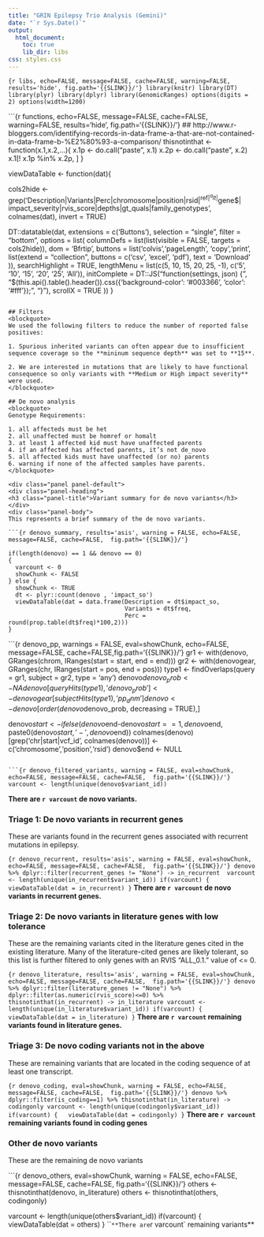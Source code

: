 ```yaml
---
title: "GRIN Epilepsy Trio Analysis (Gemini)"
date: "`r Sys.Date()`"
output:
  html_document:
    toc: true
    lib_dir: libs
css: styles.css
---
```

```{r libs, echo=FALSE, message=FALSE, cache=FALSE, warning=FALSE, results='hide', fig.path='{{SLINK}}/'}
library(knitr)
library(DT)
library(plyr)
library(dplyr)
library(GenomicRanges)
options(digits = 2)
options(width=1200)
```

```{r functions, echo=FALSE, message=FALSE, cache=FALSE, warning=FALSE, results='hide', fig.path='{{SLINK}}/'}
## http://www.r-bloggers.com/identifying-records-in-data-frame-a-that-are-not-contained-in-data-frame-b-%E2%80%93-a-comparison/
thisnotinthat <- function(x.1,x.2,...){
  x.1p <- do.call("paste", x.1)
  x.2p <- do.call("paste", x.2)
  x.1[! x.1p %in% x.2p, ]
}

viewDataTable <- function(dat){

  cols2hide <- grep('Description|Variants|Perc|chromosome|position|rsid|^ref$|^alt$|^gene$|
                    impact_severity|rvis_score|depths|gt_quals|family_genotypes',
                    colnames(dat), invert = TRUE)

  DT::datatable(dat,
                extensions = c('Buttons'),
                selection = "single",
                filter = "bottom",
                options = list(
                  columnDefs = list(list(visible = FALSE, targets = cols2hide)),
                  dom = 'Bfrtip',
                  buttons = list('colvis','pageLength', 'copy','print',
                                 list(extend = "collection",
                                      buttons = c('csv', 'excel', 'pdf'),
                                      text = 'Download'
                                 )),
                  searchHighlight = TRUE,
                  lengthMenu = list(c(5, 10, 15, 20, 25, -1), c('5', '10', '15', '20', '25', 'All')),
                  initComplete = DT::JS("function(settings, json) {",
                                        "$(this.api().table().header()).css({'background-color': '#003366', 'color': '#fff'});",
                                        "}"),
                  scrollX = TRUE
                ))
}
```

## Filters
<blockquote>
We used the following filters to reduce the number of reported false positives:

1. Spurious inherited variants can often appear due to insufficient sequence coverage so the **mininum sequence depth** was set to **15**.

2. We are interested in mutations that are likely to have functional consequence so only variants with **Medium or High impact severity** were used.
</blockquote>

## De novo analysis
<blockquote>
Genotype Requirements:
  
1. all affecteds must be het
2. all unaffected must be homref or homalt
3. at least 1 affected kid must have unaffected parents
4. if an affected has affected parents, it’s not de_novo
5. all affected kids must have unaffected (or no) parents
6. warning if none of the affected samples have parents.
</blockquote>

<div class="panel panel-default">
<div class="panel-heading">
<h3 class="panel-title">Variant summary for de novo variants</h3>
</div>
<div class="panel-body">
This represents a brief summary of the de novo variants.

```{r denovo_summary, results='asis', warning = FALSE, echo=FALSE, message=FALSE, cache=FALSE,  fig.path='{{SLINK}}/'}

if(length(denovo) == 1 && denovo == 0)
{
  varcount <- 0
  showChunk <- FALSE
} else {
  showChunk <- TRUE
  dt <- plyr::count(denovo , 'impact_so')
  viewDataTable(dat = data.frame(Description = dt$impact_so, 
                                 Variants = dt$freq, 
                                 Perc = round(prop.table(dt$freq)*100,2)))
}
```

```{r denovo_pp, warnings = FALSE, eval=showChunk, echo=FALSE, message=FALSE, cache=FALSE,fig.path='{{SLINK}}/'}
gr1 <- with(denovo, GRanges(chrom, IRanges(start = start, end = end))) 
gr2 <- with(denovogear, GRanges(chr, IRanges(start = pos, end = pos)))
type1 <- findOverlaps(query = gr1, subject = gr2, type = 'any')
denovo$denovo_prob <- NA
denovo[queryHits(type1),'denovo_prob'] <- denovogear[subjectHits(type1),'pp_dnm']
denovo <- denovo[order(denovo$denovo_prob, decreasing = TRUE),]

denovo$start <- ifelse(denovo$end-denovo$start==1, denovo$end, paste0(denovo$start,'-',denovo$end))
colnames(denovo)[grep('chr|start|vcf_id', colnames(denovo))] <- c('chromosome','position','rsid')
denovo$end <- NULL
```

```{r denovo_filtered_variants, warning = FALSE, eval=showChunk, echo=FALSE, message=FALSE, cache=FALSE,  fig.path='{{SLINK}}/'}
varcount <- length(unique(denovo$variant_id))
```

**There are `r varcount` de novo variants.**
</div>
</div>

<div class="panel panel-default">
<div class="panel-heading">
<h3 class="panel-title">Triage 1: De novo variants in recurrent genes</h3>
</div>
<div class="panel-body">
These are variants found in the recurrent genes associated with recurrent mutations in epilepsy.

```{r denovo_recurrent, results='asis', warning = FALSE, eval=showChunk, echo=FALSE, message=FALSE, cache=FALSE,  fig.path='{{SLINK}}/'}
denovo %>% dplyr::filter(recurrent_genes != "None") -> in_recurrent 
varcount <- length(unique(in_recurrent$variant_id))
if(varcount)
{
  viewDataTable(dat = in_recurrent)
}
```
**There are `r varcount` de novo variants in recurrent genes.**

</div>
</div>

<div class="panel panel-default">
<div class="panel-heading">
<h3 class="panel-title">Triage 2: De novo variants in literature genes with low tolerance</h3>
</div>
<div class="panel-body">
These are the remaining variants cited in the literature genes cited in the existing literature. Many of the literature-cited genes are likely tolerant, so this list is further filtered to only genes with an RVIS "ALL_0.1." value of <= 0.

```{r denovo_literature, results='asis', warning = FALSE, eval=showChunk, echo=FALSE, message=FALSE, cache=FALSE,  fig.path='{{SLINK}}/'}
denovo %>% dplyr::filter(literature_genes != "None") %>% dplyr::filter(as.numeric(rvis_score)<=0) %>% thisnotinthat(in_recurrent) -> in_literature
varcount <- length(unique(in_literature$variant_id))
if(varcount)
{
  viewDataTable(dat = in_literature)
}
```
**There are `r varcount` remaining variants found in literature genes.**

</div>
</div>

<div class="panel panel-default">
<div class="panel-heading">
<h3 class="panel-title">Triage 3: De novo coding variants not in the above</h3>
</div>
<div class="panel-body">
These are remaining variants that are located in the coding sequence of at least one transcript.

```{r denovo_coding, eval=showChunk, warning = FALSE, echo=FALSE, message=FALSE, cache=FALSE,  fig.path='{{SLINK}}/'}
denovo %>% dplyr::filter(is_coding==1) %>% thisnotinthat(in_literature) -> codingonly
varcount <- length(unique(codingonly$variant_id))
if(varcount)
{
  viewDataTable(dat = codingonly)
}
```
**There are `r varcount` remaining variants found in coding genes**
</div>
</div>

<div class="panel panel-default">
<div class="panel-heading">
<h3 class="panel-title">Other de novo variants</h3>
</div>
<div class="panel-body">
These are the remaining de novo variants

```{r denovo_others, eval=showChunk, warning = FALSE, echo=FALSE, message=FALSE, cache=FALSE,  fig.path='{{SLINK}}/'}
others <- thisnotinthat(denovo, in_literature)
others <- thisnotinthat(others, codingonly)

varcount <- length(unique(others$variant_id))
if(varcount)
{
  viewDataTable(dat = others)
}
```
**There are `r varcount` remaining variants**
</div>
</div>

